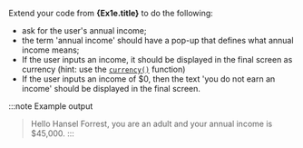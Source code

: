 

Extend your code from **{Ex1e.title}** to do the following:

* ask for the user's annual income;
* the term 'annual income' should have a pop-up that defines what annual income means;
* If the user inputs an income, it should be displayed in the final screen as currency
(hint: use the [`currency()`](https://docassemble.org/docs/functions.html#currency) function)
* If the user inputs an income of $0, then the text 'you do not earn an income' should be displayed in the final screen.

:::note Example output
> Hello Hansel Forrest, you are an adult and your annual income is $45,000.
:::